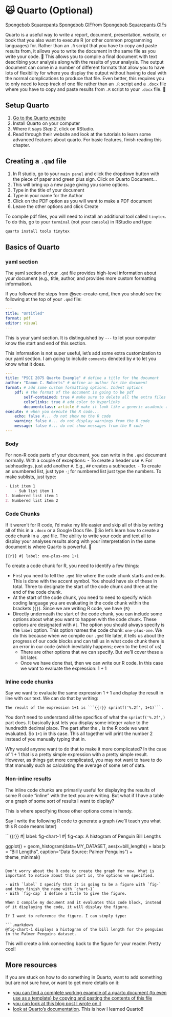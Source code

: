 # 🙀 Quarto (Optional) {#sec-quarto}

<div class="tenor-gif-embed" data-postid="17797511" data-share-method="host" data-aspect-ratio="1.92771" data-width="100%"><a href="https://tenor.com/view/spongebob-squarepants-spongebob-fancy-nickelodeon-driving-gif-17797511">Spongebob Squarepants Spongebob GIF</a>from <a href="https://tenor.com/search/spongebob+squarepants-gifs">Spongebob Squarepants GIFs</a></div> <script type="text/javascript" async src="https://tenor.com/embed.js"></script>

Quarto is a useful way to write a report, document, presentation, website, or book that you also want to execute R (or other common programming languages) for. Rather than an `.R` script that you have to copy and paste results from, it allows you to write the document in the same file as you write your code. 🤯 This allows you to compile a final document with text describing your analysis along with the results of your analysis. The output document can come in a number of different formats that allow you to have lots of flexibility for where you display the output without having to deal with the normal complications to produce that file. Even better, this requires you to only need to keep track of one file rather than an `.R` script and a `.docx` file where you have to copy and paste results from `.R` script to your `.docx` file. 💪

## Setup Quarto

1. [Go to the Quarto website](https://quarto.org/docs/get-started/)
2. Install Quarto on your computer
3. Where it says *Step 2*, click on RStudio.
4. Read through their website and look at the tutorials to learn some advanced features about quarto. For basic features, finish reading this chapter.

## Creating a `.qmd` file {#sec-create-qmd}

1. In R studio, go to your `main panel` and click the dropdown button with the piece of paper and green plus sign. Click on Quarto Document...
2. This will bring up a new page giving you some options.
3. Type in the title of your document
4. Type in your name for the Author
5. Click on the PDF option as you will want to make a PDF document
6. Leave the other options and click Create

:::{.callout-note}
To compile pdf files, you will need to install an additional tool called `tinytex`. To do this, go to your `terminal` (not your `console`) in RStudio and type

```{.bash filename="Terminal"}
quarto install tools tinytex
```
:::

## Basics of Quarto

### yaml section

The yaml section of your `.qmd` file provides high-level information about your document (e.g., title, author, and provides more custom formatting information).

If you followed the steps from @sec-create-qmd, then you should see the following at the top of your `.qmd` file:

```{.yaml}
---
title: "Untitled"
format: pdf
editor: visual
---
```

This is your yaml section. It is distinguished by `---` to let your computer know the start and end of this section. 

This information is not super useful, let's add some extra customization to our yaml section. I am going to include `comments` denoted by `#` to let you know what it does.

```{.yaml}
---
title: "PSCI 2075 Quarto Example" # define a title for the document
author: "Damon C. Roberts" # define an author for the document
format: # add some custom formatting options. Indent options
    pdf: # the format of the document is going to be pdf
        self-contained: true # make sure to delete all the extra files and only keep the .qmd and .pdf once compilation is done
        colorlinks: true # add color to hyperlinks
        documentclass: article # make it look like a generic academic article in formatting
execute: # when you execute the R code...
    echo: false #... do not show me the R code
    warning: false #... do not display warnings from the R code
    message: false #... do not show messages from the R code
---
```

### Body

For non-R code parts of your document, you can write in the `.qmd` document normally. With a couple of exceptions:
    - To create a header use `#`. For subheadings, just add another `#`. E.g., `##` creates a subheader.
    - To create an unumbered list, just type `-`; for numbered list just type the numbers. To make sublists, just type:
```{.markdown}
- List item 1
    - Sub list item 1
1. Numbered list item 1
2. Numbered list item 2

```

### Code Chunks

If it weren't for R code, I'd make my life easier and skip all of this by writing all of this in a `.docx` or a Google Docs file. 🤦 So let's learn how to create a code chunk in a `.qmd` file. The ability to write your code and text all to display your analyses results along with your interpretation in the same document is where Quarto is powerful. 💪

```{{r}}
#| label: one-plus-one
1+1
```

To create a code chunk for R, you need to identify a few things:

- First you need to tell the `.qmd` file where the code chunk starts and ends. This is done with the accent symbol. You should have six of these in total. Three to designate the start of the code chunk and three at the end of the code chunk.
- At the start of the code chunk, you need to need to specify which coding language you are evaluating in the code chunk within the brackets (`{}`). Since we are writing R code, we have `{R}`
- Directly underneath the start of the code chunk, you can include some options about what you want to happen with the code chunk. These options are designated with `#|`. The option you should always specify is the `label` option. This option names the code chunk: `one-plus-one`. We do this because when we compile our `.qmd` file later, it tells us about the progress of our code blocks and can tell us in what code chunk there is an error in our code (which inevitably happens; even to the best of us)
    - There are other options that we can specify. But we'll cover these a bit later.
    - Once we have done that, then we can write our R code. In this case we want to evaluate the expression: $1+1$

### Inline code chunks

Say we want to evaluate the same expression $1+1$ and display the result in line with our text. We can do that by writing:

``` include
The result of the expression 1+1 is ```{{r}} sprintf('%.2f', 1+1)```.
```

You don't need to understand all the specifics of what the `sprintf('%.2f',)` part does. It basically just lets you display some integer value to the hundredth decimal place. The part after the `,` is the R code we want evaluated. So `1+1` in this case. This all together will print the number 2 instead of you manually typing that in. 

Why would anyone want to do that to make it more complicated? In the case of $1+1$ that is a pretty simple expression with a pretty simple result. However, as things get more complicated, you may not want to have to do that manually such as calculating the average of some set of data. 

### Non-inline results

The inline code chunks are primarily useful for displaying the results of some R code "inline" with the text you are writing. But what if I have a table or a graph of some sort of results I want to display? 

This is where specifying those other options come in handy.

Say I write the following R code to generate a graph (we'll teach you what this R code means later)

```{{r}}
#| label: fig-chart-1
#| fig-cap: A histogram of Penguin Bill Lengths

ggplot() +
    geom_histogram(data=MY_DATASET, aes(x=bill_length)) +
    labs(x = "Bill Lengths", caption="Data Source: Palmer Penguins") +
    theme_minimal()
```

Don't worry about the R code to create the graph for now. What is important to notice about this part is, the options we specified.

- With `label` I specify that it is going to be a figure with `fig-` and then finish the name with `chart-1`
- With `fig-cap` I define a title to give the figure. 

When I compile my document and it evaluates this code block, instead of it displaying the code, it will display the figure. 

If I want to reference the figure. I can simply type:

```{.markdown}

@fig-chart-1 displays a histogram of the bill length for the penguins in the Palmer Penguins dataset.

```

This will create a link connecting back to the figure for your reader. Pretty cool!

## More resources

If you are stuck on how to do something in Quarto, want to add something but are not sure how, or want to get more details on it:

- [you can find a complete working example of a quarto document (to even use as a template) by copying and pasting the contents of this file](https://github.com/DamonCharlesRoberts/psci2075sp23.classes.damoncroberts.com/blob/main/examples/quarto_example.qmd)
- [you can look at this blog post I wrote on it](https://www.damoncroberts.com/sections/blog/posts/quarto_basics/quarto_basics_index.html)
- [look at Quarto's documentation](https://quarto.org/). This is how I learned Quarto!!